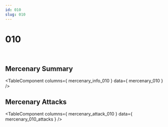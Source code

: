 ```yaml
---
id: 010
slug: 010
---
```



# 010

<div style = {{ display: "flex" }}>
    <Image img={require('@site/static/img/mercenaries/illust/thum_char_view_n_010.jpg')}/>
    <Image img={require('@site/static/img/mercenaries/illust/thum_char_view_o_010.jpg')}/>
</div>

## Mercenary Summary

<TableComponent
  columns={ mercenary_info_010 }
  data={ mercenary_010 }
/>

## Mercenary Attacks

<TableComponent
  columns={ mercenary_attack_010 }
  data={ mercenary_010_attacks }
/>